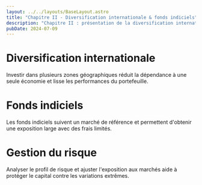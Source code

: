 ```yaml
---
layout: ../../layouts/BaseLayout.astro
title: "Chapitre II - Diversification internationale & fonds indiciels"
description: "Chapitre II : présentation de la diversification internationale, des fonds indiciels et de la gestion du risque."
pubDate: 2024-07-09
---
```


# Diversification internationale
Investir dans plusieurs zones géographiques réduit la dépendance à une seule économie et lisse les performances du portefeuille.

# Fonds indiciels
Les fonds indiciels suivent un marché de référence et permettent d'obtenir une exposition large avec des frais limités.

# Gestion du risque
Analyser le profil de risque et ajuster l'exposition aux marchés aide à protéger le capital contre les variations extrêmes.
